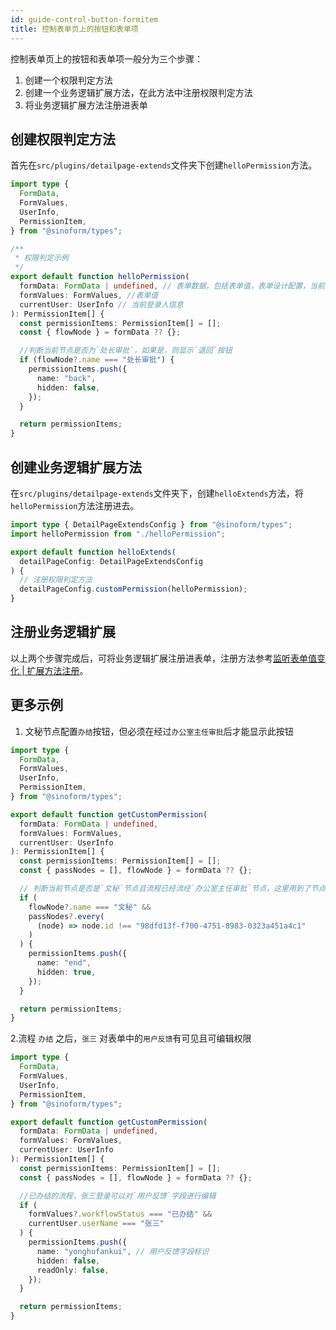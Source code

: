 ```yaml
---
id: guide-control-button-formitem
title: 控制表单页上的按钮和表单项
---
```


控制表单页上的按钮和表单项一般分为三个步骤：

1. 创建一个权限判定方法
2. 创建一个业务逻辑扩展方法，在此方法中注册权限判定方法
3. 将业务逻辑扩展方法注册进表单

## 创建权限判定方法

首先在`src/plugins/detailpage-extends`文件夹下创建`helloPermission`方法。

```ts title="src/plugins/detailpage-extends/helloPermission.ts"
import type {
  FormData,
  FormValues,
  UserInfo,
  PermissionItem,
} from "@sinoform/types";

/**
 * 权限判定示例
 */
export default function helloPermission(
  formData: FormData | undefined, // 表单数据，包括表单值，表单设计配置，当前流程节点等
  formValues: FormValues, //表单值
  currentUser: UserInfo // 当前登录人信息
): PermissionItem[] {
  const permissionItems: PermissionItem[] = [];
  const { flowNode } = formData ?? {};

  //判断当前节点是否为`处长审批`，如果是，则显示`退回`按钮
  if (flowNode?.name === "处长审批") {
    permissionItems.push({
      name: "back",
      hidden: false,
    });
  }

  return permissionItems;
}
```

## 创建业务逻辑扩展方法

在`src/plugins/detailpage-extends`文件夹下，创建`helloExtends`方法，将`helloPermission`方法注册进去。

```ts title="src/plugins/detailpage-extends/helloExtends.ts"
import type { DetailPageExtendsConfig } from "@sinoform/types";
import helloPermission from "./helloPermission";

export default function helloExtends(
  detailPageConfig: DetailPageExtendsConfig
) {
  // 注册权限判定方法
  detailPageConfig.customPermission(helloPermission);
}
```

## 注册业务逻辑扩展

以上两个步骤完成后，可将业务逻辑扩展注册进表单，注册方法参考[监听表单值变化 | 扩展方法注册](./guide-watch-form-values#扩展方法注册)。

## 更多示例

1. 文秘节点配置`办结`按钮，但必须在经过`办公室主任审批`后才能显示此按钮

```ts title="getCustomPermission.ts"
import type {
  FormData,
  FormValues,
  UserInfo,
  PermissionItem,
} from "@sinoform/types";

export default function getCustomPermission(
  formData: FormData | undefined,
  formValues: FormValues,
  currentUser: UserInfo
): PermissionItem[] {
  const permissionItems: PermissionItem[] = [];
  const { passNodes = [], flowNode } = formData ?? {};

  // 判断当前节点是否是`文秘`节点且流程已经流经`办公室主任审批`节点，这里用到了节点id,由于每个节点的id都不一致，因此如果使用节点id的话，此权限判定只能对绑定的表单起作用。如果此逻辑为共用，建议使用节点名称匹配，即`node.name !== '办公室主任审批'`
  if (
    flowNode?.name === "文秘" &&
    passNodes?.every(
      (node) => node.id !== "98dfd13f-f700-4751-8983-0323a451a4c1"
    )
  ) {
    permissionItems.push({
      name: "end",
      hidden: true,
    });
  }

  return permissionItems;
}
```

2.流程 `办结` 之后，`张三` 对表单中的`用户反馈`有可见且可编辑权限

```ts title="getCustomPermission.ts"
import type {
  FormData,
  FormValues,
  UserInfo,
  PermissionItem,
} from "@sinoform/types";

export default function getCustomPermission(
  formData: FormData | undefined,
  formValues: FormValues,
  currentUser: UserInfo
): PermissionItem[] {
  const permissionItems: PermissionItem[] = [];
  const { passNodes = [], flowNode } = formData ?? {};

  //已办结的流程，张三登录可以对`用户反馈`字段进行编辑
  if (
    formValues?.workflowStatus === "已办结" &&
    currentUser.userName === "张三"
  ) {
    permissionItems.push({
      name: "yonghufankui", // 用户反馈字段标识
      hidden: false,
      readOnly: false,
    });
  }

  return permissionItems;
}
```

